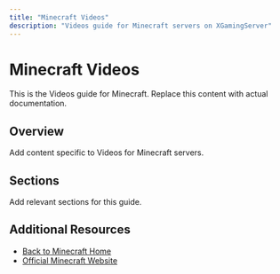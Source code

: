 ```yaml
---
title: "Minecraft Videos"
description: "Videos guide for Minecraft servers on XGamingServer"
---
```


# Minecraft Videos

This is the Videos guide for Minecraft. Replace this content with actual documentation.

## Overview

Add content specific to Videos for Minecraft servers.

## Sections

Add relevant sections for this guide.

## Additional Resources

- [Back to Minecraft Home](./index)
- [Official Minecraft Website](https://example.com)
